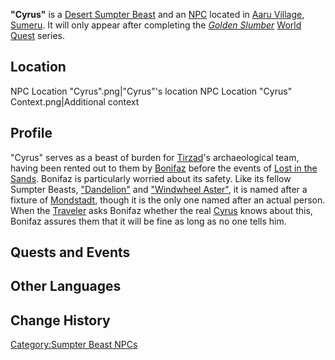{{About|the [[Desert Sumpter Beast]]|other characters with the same name|Cyrus (Disambiguation)}}
{{Meta
|missing_NPC_location = yes
|missing_NPC_context  = yes
}}
{{Character Infobox
|type             = NPC
|image            = NPC ''Cyrus''.png
|realname         = 
|deceased         = 
|region           = Sumeru
|location         = 
|affiliation      = 
|title            = 

|ancestry         = 
|father           = 
|mother           = 
|spouse           = 
|sibling          = 
|child            = 
|relative         = 

|voiceEN          = 
|voiceCN          = 
|voiceJP          = 
|dialoguereward   = 
}}
'''"Cyrus"''' is a [[Desert Sumpter Beast]] and an [[NPC]] located in [[Aaru Village]], [[Sumeru]]. It will only appear after completing the ''[[Golden Slumber]]'' [[World Quest]] series.

==Location==
<gallery>
NPC Location "Cyrus".png|"Cyrus"'s location
NPC Location "Cyrus" Context.png|Additional context
</gallery>

==Profile==
"Cyrus" serves as a beast of burden for [[Tirzad]]'s archaeological team, having been rented out to them by [[Bonifaz]] before the events of [[Lost in the Sands]]. Bonifaz is particularly worried about its safety. Like its fellow Sumpter Beasts, [["Dandelion"]] and [["Windwheel Aster"]], it is named after a fixture of [[Mondstadt]], though it is the only one named after an actual person. When the [[Traveler]] asks Bonifaz whether the real [[Cyrus]] knows about this, Bonifaz assures them that it will be fine as long as no one tells him.

==Quests and Events==
{{Quests and Events}}
<!--
==Dialogue==
{{Dialogue start}}
{{Dialogue end}}

==Trivia==
*
-->
==Other Languages==
{{Other Languages
|default_hidden = 1
|en      = "Cyrus"
|zhs     = 「塞琉斯」
|zhs_rm  = "Sāiliúsī"
|zht     = 「賽琉斯」
|zht_rm  = "Sāiliúsī"
|ja      = 「サイリュス」
|ja_rm   = "Sairyusu"
|ko      = 「사이러스」
|ko_rm   = "Saireoseu"
|es      = Cyrus
|fr      = Cyrus
|ru      = «Сайрус»
|th      = "Cyrus"
|vi      = "Cyrus"
|de      = „Cyrus“
|id      = "Cyrus"
|pt      = Cyrus
|tr      = "Cyrus"
|it      = Cyrus
}}

==Change History==
{{Change History|3.1}}
<!--
==References==
{{Reflist}}
-->
[[Category:Sumpter Beast NPCs]]